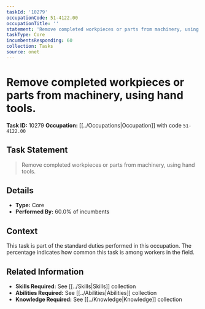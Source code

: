 ```yaml
---
taskId: '10279'
occupationCode: 51-4122.00
occupationTitle: ''
statement: 'Remove completed workpieces or parts from machinery, using hand tools.'
taskType: Core
incumbentsResponding: 60
collection: Tasks
source: onet
---
```

# Remove completed workpieces or parts from machinery, using hand tools.

**Task ID:** 10279
**Occupation:** [[../Occupations|Occupation]] with code `51-4122.00`

## Task Statement

> Remove completed workpieces or parts from machinery, using hand tools.

## Details

- **Type:** Core
- **Performed By:** 60.0% of incumbents

## Context

This task is part of the standard duties performed in this occupation. The percentage indicates how common this task is among workers in the field.

## Related Information

- **Skills Required:** See [[../Skills|Skills]] collection
- **Abilities Required:** See [[../Abilities|Abilities]] collection
- **Knowledge Required:** See [[../Knowledge|Knowledge]] collection
